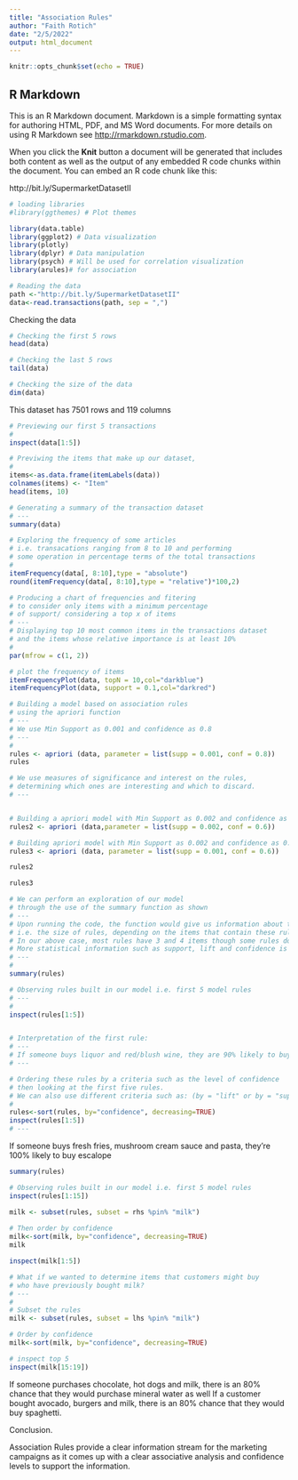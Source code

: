 ---
title: "Association Rules"
author: "Faith Rotich"
date: "2/5/2022"
output: html_document
---

```{r setup, include=FALSE}
knitr::opts_chunk$set(echo = TRUE)
```

## R Markdown

This is an R Markdown document. Markdown is a simple formatting syntax for authoring HTML, PDF, and MS Word documents. For more details on using R Markdown see <http://rmarkdown.rstudio.com>.

When you click the **Knit** button a document will be generated that includes both content as well as the output of any embedded R code chunks within the document. You can embed an R code chunk like this:


http://bit.ly/SupermarketDatasetII

```{r}
# loading libraries
#library(ggthemes) # Plot themes
```


```{r}
library(data.table)
library(ggplot2) # Data visualization
library(plotly)
library(dplyr) # Data manipulation
library(psych) # Will be used for correlation visualization
library(arules)# for association
```


```{r}

# Reading the data 
path <-"http://bit.ly/SupermarketDatasetII"
data<-read.transactions(path, sep = ",")
```
Checking the data 

```{r}
# Checking the first 5 rows 
head(data)

```


```{r}
# Checking the last 5 rows 
tail(data)

```



```{r}
# Checking the size of the data
dim(data)

```
This dataset has 7501 rows and 119 columns 

```{R}

# Previewing our first 5 transactions
#
inspect(data[1:5])

```


```{R}
# Previwing the items that make up our dataset,
# 
items<-as.data.frame(itemLabels(data))
colnames(items) <- "Item"
head(items, 10)    
```


```{R}
# Generating a summary of the transaction dataset
# ---
summary(data)

```


```{R}
# Exploring the frequency of some articles 
# i.e. transacations ranging from 8 to 10 and performing 
# some operation in percentage terms of the total transactions 
# 
itemFrequency(data[, 8:10],type = "absolute")
round(itemFrequency(data[, 8:10],type = "relative")*100,2)

```


```{R}
# Producing a chart of frequencies and fitering 
# to consider only items with a minimum percentage 
# of support/ considering a top x of items
# ---
# Displaying top 10 most common items in the transactions dataset 
# and the items whose relative importance is at least 10%
# 
par(mfrow = c(1, 2))

# plot the frequency of items
itemFrequencyPlot(data, topN = 10,col="darkblue")
itemFrequencyPlot(data, support = 0.1,col="darkred")
```


```{R}
# Building a model based on association rules 
# using the apriori function 
# ---
# We use Min Support as 0.001 and confidence as 0.8
# ---
# 
rules <- apriori (data, parameter = list(supp = 0.001, conf = 0.8))
rules

```


```{R}
# We use measures of significance and interest on the rules, 
# determining which ones are interesting and which to discard.
# ---


# Building a apriori model with Min Support as 0.002 and confidence as 0.6.
rules2 <- apriori (data,parameter = list(supp = 0.002, conf = 0.6)) 

# Building apriori model with Min Support as 0.002 and confidence as 0.6.
rules3 <- apriori (data, parameter = list(supp = 0.001, conf = 0.6)) 

rules2

rules3
```



```{R}
# We can perform an exploration of our model 
# through the use of the summary function as shown
# ---
# Upon running the code, the function would give us information about the model 
# i.e. the size of rules, depending on the items that contain these rules. 
# In our above case, most rules have 3 and 4 items though some rules do have upto 6. 
# More statistical information such as support, lift and confidence is also provided.
# ---
# 
summary(rules)
```


```{R}
# Observing rules built in our model i.e. first 5 model rules
# ---
# 
inspect(rules[1:5])


# Interpretation of the first rule:
# ---
# If someone buys liquor and red/blush wine, they are 90% likely to buy bottled beer too
# ---
```


```{R}
# Ordering these rules by a criteria such as the level of confidence
# then looking at the first five rules.
# We can also use different criteria such as: (by = "lift" or by = "support")
# 
rules<-sort(rules, by="confidence", decreasing=TRUE)
inspect(rules[1:5])
# ---
```
If someone buys fresh fries, mushroom cream sauce and pasta, they're 100% likely to buy escalope


```{r}
summary(rules)

```

```{r}
# Observing rules built in our model i.e. first 5 model rules
inspect(rules[1:15])

```

```{r}
milk <- subset(rules, subset = rhs %pin% "milk")
 
# Then order by confidence
milk<-sort(milk, by="confidence", decreasing=TRUE)
milk

```

```{r}
inspect(milk[1:5])
```



```{r}
# What if we wanted to determine items that customers might buy 
# who have previously bought milk?
# ---
# 
# Subset the rules
milk <- subset(rules, subset = lhs %pin% "milk")

# Order by confidence
milk<-sort(milk, by="confidence", decreasing=TRUE)

# inspect top 5
inspect(milk[15:19])

```

If someone purchases chocolate, hot dogs and milk, there is an 80% chance that they would purchase mineral water as well 
If a customer bought avocado, burgers and milk, there is an 80% chance that they would buy spaghetti. 

Conclusion. 

Association Rules provide a clear information stream for the marketing campaigns as it comes up with a clear associative analysis and confidence levels to support the information. 



